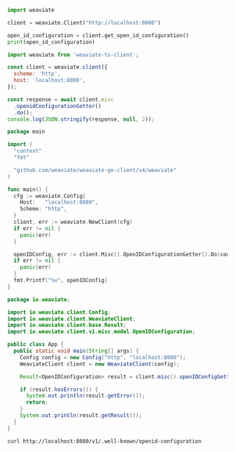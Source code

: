 


<Tabs groupId="languages">
<TabItem value="py" label="Python (v4)">
  <FilteredTextBlock
    text={PyCode}
    startMarker="START GetOIDCInfo"
    endMarker="END GetOIDCInfo"
    language="py"
  />
</TabItem>

<TabItem value="py3" label="Python (v3)">

```python
import weaviate

client = weaviate.Client("http://localhost:8080")

open_id_configuration = client.get_open_id_configuration()
print(open_id_configuration)
```

</TabItem>
<TabItem value="js" label="JavaScript/TypeScript">

```js
import weaviate from 'weaviate-ts-client';

const client = weaviate.client({
  scheme: 'http',
  host: 'localhost:8080',
});

const response = await client.misc
  .openidConfigurationGetter()
  .do();
console.log(JSON.stringify(response, null, 2));
```

</TabItem>
<TabItem value="go" label="Go">

```go
package main

import (
  "context"
  "fmt"

  "github.com/weaviate/weaviate-go-client/v4/weaviate"
)

func main() {
  cfg := weaviate.Config{
    Host:   "localhost:8080",
    Scheme: "http",
  }
  client, err := weaviate.NewClient(cfg)
  if err != nil {
    panic(err)
  }

  openIDConfig, err := client.Misc().OpenIDConfigurationGetter().Do(context.Background())
  if err != nil {
    panic(err)
  }
  fmt.Printf("%v", openIDConfig)
}
```

</TabItem>
<TabItem value="java" label="Java">

```java
package io.weaviate;

import io.weaviate.client.Config;
import io.weaviate.client.WeaviateClient;
import io.weaviate.client.base.Result;
import io.weaviate.client.v1.misc.model.OpenIDConfiguration;

public class App {
  public static void main(String[] args) {
    Config config = new Config("http", "localhost:8080");
    WeaviateClient client = new WeaviateClient(config);

    Result<OpenIDConfiguration> result = client.misc().openIDConfigGetter().run();

    if (result.hasErrors()) {
      System.out.println(result.getError());
      return;
    }
    System.out.println(result.getResult());
  }
}
```

</TabItem>
<TabItem value="curl" label="Curl">

```bash
curl http://localhost:8080/v1/.well-known/openid-configuration
```

</TabItem>
</Tabs>
